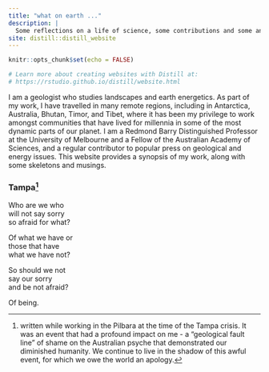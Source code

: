 ```yaml
---
title: "what on earth ..."
description: |
  Some reflections on a life of science, some contributions and some anecdotes. 
site: distill::distill_website
---
```


```r
knitr::opts_chunk$set(echo = FALSE)

# Learn more about creating websites with Distill at:
# https://rstudio.github.io/distill/website.html

```
I am a geologist who studies landscapes and earth energetics. As part of my work, I have travelled in many remote regions, including in Antarctica, Australia, Bhutan, Timor, and Tibet, where it has been my privilege to work amongst communities that have lived for millennia in some of the most dynamic parts of our planet.
I am a Redmond Barry Distinguished Professor at the University of Melbourne and a Fellow of the Australian Academy of Sciences, and a regular contributor to popular press on geological and energy issues. This website provides a synopsis of my work, along with some skeletons and musings.


### Tampa^[written while working in the Pilbara at the time of the Tampa crisis. It was an event that had a profound impact on me - a "geological fault line" of shame on the Australian psyche that demonstrated our diminished humanity. We continue to live in the shadow of this awful event, for which we owe the world an apology.]

Who are we who\
will not say sorry\
so afraid for what? 


Of what we have or\
those that have\
what we have not?


So should we not\
say our sorry\
and be not afraid? 

Of being.
